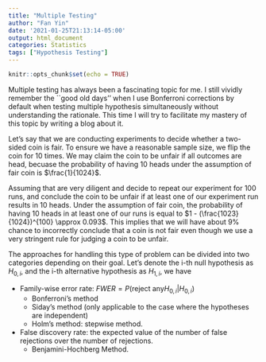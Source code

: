 ```yaml
---
title: "Multiple Testing"
author: "Fan Yin"
date: '2021-01-25T21:13:14-05:00'
output: html_document
categories: Statistics
tags: ["Hypothesis Testing"]
---
```


```r
knitr::opts_chunk$set(echo = TRUE)
```
<script src="https://cdnjs.cloudflare.com/ajax/libs/mathjax/2.7.5/MathJax.js?config=TeX-AMS_CHTML.js"></script>

Multiple testing has always been a fascinating topic for me. I still vividly remember the ``good old days'' when I use Bonferroni corrections by default when testing multiple hypothesis simultaneously without understanding the rationale. This time I will try to facilitate my mastery of this topic by writing a blog about it. 

Let's say that we are conducting experiments to decide whether a two-sided coin is fair. To ensure we have a reasonable sample size, we flip the coin for 10 times. We may claim the coin to be unfair if all outcomes are head, becuase the probability of having 10 heads under the assumption of fair coin is $\frac{1}{1024}$. 

Assuming that are very diligent and decide to repeat our experiment for $100$ runs, and conclude the coin to be unfair if at least one of our experiment run results in 10 heads. Under the assumption of fair coin, the probability of having 10 heads in at least one of our runs is equal to $1 - (\frac{1023}{1024})^{100} \approx 0.093$. This implies that we will have about $9\%$ chance to incorrectly conclude that a coin is not fair even though we use a very stringent rule for judging a coin to be unfair. 

The approaches for handling this type of problem can be divided into two categories depending on their goal. Let's denote the i-th null hypothesis as $H_{0,i}$, and the i-th alternative hypothesis as $H_{1,i}$, we have

* Family-wise error rate: $FWER = P(\text{reject any} H_{0,i} | H_{0,i})$
  + Bonferroni's method
  + Siday's method (only applicable to the case where the hypotheses are independent)
  + Holm's method: stepwise method.
* False discovery rate: the expected value of the number of false rejections over the number of rejections.
  + Benjamini-Hochberg Method.





